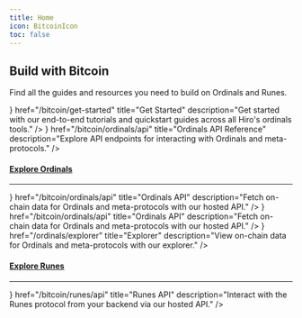 ```yaml
---
title: Home
icon: BitcoinIcon
toc: false
---
```



<div className='flex flex-col space-y-10'>

<div className='flex space-x-6 items-end'>
  <ImageZoom
    alt="banner"
    src={heroImage}
    className="mt-0 mb-6 first-line:rounded-xl bg-background"
    priority
  />

  <div className='flex flex-col [&_h2]:mt-0 [&_h2]:mb-2 [&_p]:mb-6'>

  ## Build with Bitcoin

  Find all the guides and resources you need to build on Ordinals and Runes.

  </div>
</div>

<Cards>
  <Card
    className='group space-y-1'
    icon={<Play className='transition-colors duration-500 ease-in-out group-hover:text-primary' />}
    href="/bitcoin/get-started"
    title="Get Started"
    description="Get started with our end-to-end tutorials and quickstart guides across all Hiro's ordinals tools."
  />
  <Card
    className='group space-y-1'
    icon={<API className='transition-colors duration-500 ease-in-out group-hover:text-primary' />}
    href="/bitcoin/ordinals/api"
    title="Ordinals API Reference"
    description="Explore API endpoints for interacting with Ordinals and meta-protocols."
  />
</Cards>

<div className='flex flex-col'>

<h4 id="explore-ordinals" className="text-[#595650] dark:text-[#8c877d] scroll-m-20">
  <a href="#explore-ordinals" className="not-prose group text-sm uppercase">Explore Ordinals</a>
</h4>

---

<Cards>
  <SmallCard
    icon={<Ordinals />}
    href="/bitcoin/ordinals/api"
    title="Ordinals API"
    description="Fetch on-chain data for Ordinals and meta-protocols with our hosted API."
  />
  <SmallCard
    icon={<API />}
    href="/bitcoin/ordinals/api"
    title="Ordinals API"
    description="Fetch on-chain data for Ordinals and meta-protocols with our hosted API."
  />
  <SmallCard
    icon={<Play />}
    href="/ordinals/explorer"
    title="Explorer"
    description="View on-chain data for Ordinals and meta-protocols with our explorer."
  />
</Cards>

</div>

<div className='flex flex-col'>

<h4 id="explore-runes" className="text-[#595650] dark:text-[#8c877d] scroll-m-20">
  <a href="#explore-runes" className="not-prose group text-sm uppercase">Explore Runes</a>
</h4>

---

<Cards>
  <SmallCard
    icon={<API />}
    href="/bitcoin/runes/api"
    title="Runes API"
    description="Interact with the Runes protocol from your backend via our hosted API."
  />
</Cards>

</div>

</div>

<PageFooter />